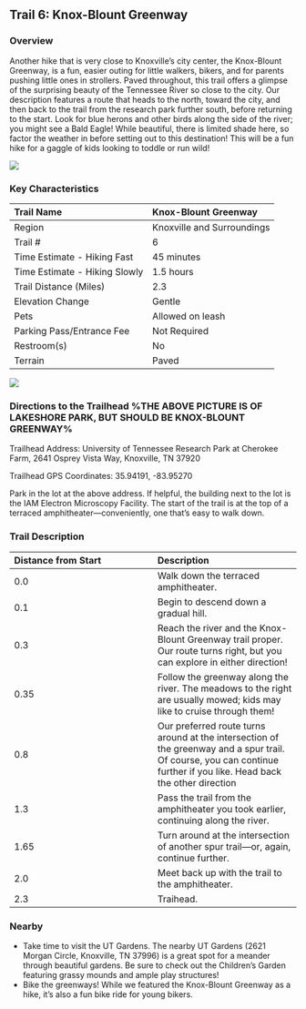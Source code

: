## Trail 6: Knox-Blount Greenway

### Overview

Another hike that is very close to Knoxville's city center, the Knox-Blount Greenway, is a fun, easier outing for little walkers, bikers, and for parents pushing little ones in strollers. Paved throughout, this trail offers a glimpse of the surprising beauty of the Tennessee River so close to the city. Our description features a route that heads to the north, toward the city, and then back to the trail from the research park further south, before returning to the start. Look for blue herons and other birds along the side of the river; you might see a Bald Eagle! While beautiful, there is limited shade here, so factor the weather in before setting out to this destination! This will be a fun hike for a gaggle of kids looking to toddle or run wild!

![](img/trail-06-figure-01.jpg)

### Key Characteristics

| Trail Name                    | Knox-Blount Greenway       |
|:------------------------------|:---------------------------|
| Region                        | Knoxville and Surroundings |
| Trail \#                      | 6                          |
| Time Estimate - Hiking Fast   | 45 minutes                 |
| Time Estimate - Hiking Slowly | 1.5 hours                  |
| Trail Distance (Miles)        | 2.3                        |
| Elevation Change              | Gentle                     |
| Pets                          | Allowed on leash           |
| Parking Pass/Entrance Fee     | Not Required               |
| Restroom(s)                   | No                         |
| Terrain                       | Paved                      |

![](maps/trail-03-map.jpeg)

### Directions to the Trailhead %THE ABOVE PICTURE IS OF LAKESHORE PARK, BUT SHOULD BE KNOX-BLOUNT GREENWAY%

Trailhead Address: University of Tennessee Research Park at Cherokee Farm, 2641 Osprey Vista Way, Knoxville, TN 37920

Trailhead GPS Coordinates: 35.94191, -83.95270

Park in the lot at the above address. If helpful, the building next to the lot is the IAM Electron Microscopy Facility. The start of the trail is at the top of a terraced amphitheater—conveniently, one that's easy to walk down.

### Trail Description

| Distance from Start | Description                                                                                                                                                           |
|:-----------------------------------|:-----------------------------------|
| 0.0                 | Walk down the terraced amphitheater.                                                                                                                                  |
| 0.1                 | Begin to descend down a gradual hill.                                                                                                                                 |
| 0.3                 | Reach the river and the Knox-Blount Greenway trail proper. Our route turns right, but you can explore in either direction!                                            |
| 0.35                | Follow the greenway along the river. The meadows to the right are usually mowed; kids may like to cruise through them!                                                |
| 0.8                 | Our preferred route turns around at the intersection of the greenway and a spur trail. Of course, you can continue further if you like. Head back the other direction |
| 1.3                 | Pass the trail from the amphitheater you took earlier, continuing along the river.                                                                                    |
| 1.65                | Turn around at the intersection of another spur trail---or, again, continue further.                                                                                  |
| 2.0                 | Meet back up with the trail to the amphitheater.                                                                                                                      |
| 2.3                 | Traihead.                                                                                                                                                             |

### Nearby

-   Take time to visit the UT Gardens. The nearby UT Gardens (2621 Morgan Circle, Knoxville, TN 37996) is a great spot for a meander through beautiful gardens. Be sure to check out the Children's Garden featuring grassy mounds and ample play structures!
-   Bike the greenways! While we featured the Knox-Blount Greenway as a hike, it's also a fun bike ride for young bikers.
